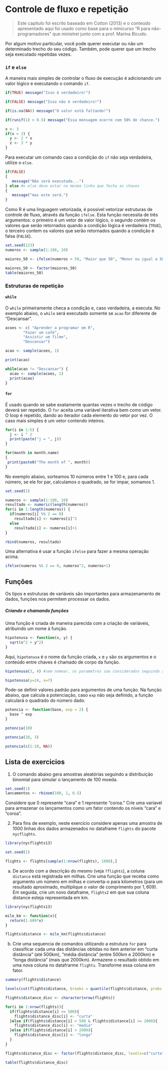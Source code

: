 # Controle de fluxo e repetição

> Este capítulo foi escrito baseado em Cotton (2013) e o conteúdo apresentado aqui foi usado como base para o minicurso "R para não-programadores" que ministrei junto com a prof. Marina Bicudo.


Por algum motivo particular, você pode querer executar ou não um determinado trecho do seu código.
Também, pode querer que um trecho seja executado repetidas vezes.

### `if` e `else`
A maneira mais simples de controlar o fluxo de execução é adicionando um valor lógico e executando o comando `if`.

```r
if(TRUE) message("Isso é verdadeiro!")

if(FALSE) message("Isso não é verdadeiro!")

if(is.na(NA)) message("O valor está faltando!")

if(runif(1) > 0.5) message("Essa mensagem ocorre com 50% de chance.")

x <- 3
if(x > 2) {
  y <- 2 * x
  z <- 3 * y 
}
```

Para executar um comando caso a condição do `if` não seja verdadeira, utilize o `else`.

```r
if(FALSE)
{
   message("Não será executado...")
} else #o else deve estar na mesma linha que fecha as chaves
{
   message("mas este será.")
}
```

Como R é uma linguagem vetorizada, é possível vetorizar estruturas de controle de fluxo, através da função `ifelse`.
Esta função necessita de três argumentos: o primeiro é um vetor de valor lógico, o segundo contém os valores que serão retornados quando a condição lógica é verdadeira (`TRUE`), o terceiro contem os valores que serão retornados quando a condição é falsa (`FALSE`).


```r
set.seed(123)
numeros <- sample(1:100, 10)

maiores_50 <- ifelse(numeros > 50, "Maior que 50", "Menor ou igual a 50")

maiores_50 <- factor(maiores_50)
table(maiores_50)

```

### Estruturas de repetição

#### `while`

O `while` primeiramente checa a condição e, caso verdadeira, a executa.
No exemplo abaixo, o `while` será executado somente se `acao` for diferente de "Descansar".

```r
acoes <- c( "Aprender a programar em R",
        "Fazer um café",
        "Assistir um filme",
        "Descansar")

acao <- sample(acoes, 1)

print(acao)

while(acao != "Descansar") {
  acao <- sample(acoes, 1)
  print(acao)
}
```

#### `for`
É usado quando se sabe exatamente quantas vezes o trecho de código deverá ser repetido.
O `for` aceita uma variável iterativa bem como um vetor.
O loop é repetido, dando ao iterador cada elemento do vetor por vez.
O caso mais simples é um vetor contendo inteiros.

```r
for(i in 1:5) {
  j <- i ^ 2
  print(paste("j = ", j))
}

for(month in month.name)
{
 print(paste0("The month of ", month))
}
```

No exemplo abaixo, sorteamos 10 números entre 1 e 100 e, para cada número, se ele for par, calculamos o quadrado, se for impar, somamos 1.
```r
set.seed(2)

numeros <- sample(1:100, 10)
resultado <- numeric(length(numeros))
for(i in 1:length(numeros)) {
  if(numeros[i] %% 2 == 0)
    resultado[i] <- numeros[i]^2
  else
    resultado[i] <- numeros[i]+1
}

rbind(numeros, resultado)
```

Uma alternativa é usar a função `ifelse` para fazer a mesma operação acima.
```r
ifelse(numeros %% 2 == 0, numeros^2, numeros+1)
```


## Funções
Os tipos e estruturas de variáveis são importantes para armazenamento de dados, funções nos permitem processar os dados.

##### Criando e chamando funções
Uma função é criada de maneira parecida com a criação de variáveis, atribuindo um nome à função.

```r
hipotenusa <- function(x, y) {
  sqrt(x^2 + y^2)
}
```

Aqui, `hipotenusa` é o nome da função criada, `x` e `y` são os argumentos e o conteúdo entre chaves é chamado de corpo da função.

```r
hipotenusa(3, 4) #sem nomear, os parametros sao considerados seguindo a ordem de definicao da funcao

hipotenusa(y=24, x=7)
```

Pode-se definir valores padrão para argumentos de uma função.
Na função abaixo, que calcula a potenciação, caso `exp` não seja definido, a função calculará o quadrado do número dado.
```r
potencia <- function(base, exp = 2) {
  base ^ exp
}

potencia(10)

potencia(10, 3)

potencia(c(1:10, NA))
```

## Lista de exercicios

1. O comando abaixo gera amostras aleatórias seguindo a distribuição binomial para simular o lançamento de 100 moeda. 
```r
set.seed(1)
lancamentos <- rbinom(100, 1, 0.5)
```
Considere que 0 represente "cara" e 1 represente "coroa." Crie uma variavel para armazenar os lançamentos como um fator contendo os níveis "cara" e "coroa".


2. Para fins de exemplo, neste exercício considere apenas uma amostra de 1000 linhas dos dados armazenados no dataframe `flights` do pacote `nycflights`.

```r
library(nycflights13)

set.seed(1)

flights <- flights[sample(1:nrow(flights), 1000),]
```

  a) De acordo com a descrição do mesmo (veja `?flights`), a coluna `distance` está registrada em milhas. Crie uma função que receba como argumento um número em milhas e converta-o para kilometros (para um resultado aproximado, multiplique o valor de comprimento por $1{,}609$). Em seguida, crie um novo dataframe, `flights2` em que sua coluna distance esteja representada em km.

```r
library(nycflights13)

mile_km <- function(x){
  return(1.609*x)
}

flights$distance <- mile_km(flights$distance)
```

  b) Crie uma sequencia de comandos utilizando a estrutura `for` para classificar cada uma das distâncias obtidas no item anterior em "curta distância" (até 500km), "média distância" (entre 500km e 2000km) e "longa distância" (mais que 2000km). Armazene o resultado obtido em uma nova coluna no datafrarme `flights`. Transforme essa coluna em fator.
```r
summary(flights$distance)

levels(cut(flights$distance, breaks = quantile(flights$distance, probs = c(0, 0.33, 0.66, 1))))

flights$distance_disc <- character(nrow(flights))

for(i in 1:nrow(flights)){
  if(flights$distance[i] <= 500){
    flights$distance_disc[i] <- "curta"
  }else if(flights$distance[i] > 500 & flights$distance[i] <= 2000){
    flights$distance_disc[i] <- "media"
  }else if(flights$distance[i] > 2000){
    flights$distance_disc[i] <- "longa"
  }
}

flights$distance_disc <- factor(flights$distance_disc, levels=c("curta", "media", "longa"))

table(flights$distance_disc)
```

